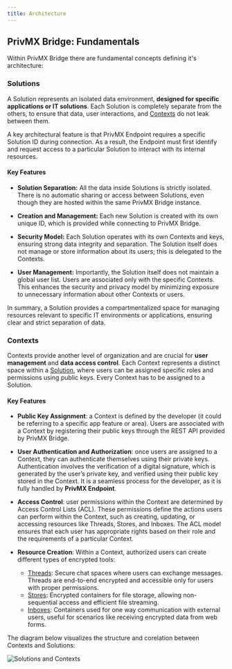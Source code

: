 ```yaml
---
title: Architecture
---
```

## PrivMX Bridge: Fundamentals
Within PrivMX Bridge there are fundamental concepts defining it's architecture:

### Solutions

A Solution represents an isolated data environment, **designed for specific applications or IT solutions**.
Each Solution is completely separate from the others, to ensure that data, user interactions, and [Contexts](#contexts) do not leak between them.

A key architectural feature is that PrivMX Endpoint requires a specific Solution ID during connection. As a result, the Endpoint must first identify and request access
to a particular Solution to interact with its internal resources.

#### Key Features

- **Solution Separation:** All the data inside Solutions is strictly isolated. There is no automatic sharing or access between Solutions, even though they are hosted within the same PrivMX Bridge instance.

- **Creation and Management:** Each new Solution is created with its own unique ID, which is provided while connecting to PrivMX Bridge.

- **Security Model:** Each Solution operates with its own Contexts and keys, ensuring strong data integrity and separation.
The Solution itself does not manage or store information about its users; this is delegated to the Contexts.

- **User Management:** Importantly, the Solution itself does not maintain a global user list.
Users are associated only with the specific Contexts. This enhances the security and privacy model by minimizing exposure to unnecessary information about other Contexts or users.

In summary, a Solution provides a compartmentalized space for managing resources relevant to specific IT environments or applications, ensuring clear and strict separation of data.

### Contexts

Contexts provide another level of organization and are crucial for **user management** and **data access control**.
Each Context represents a distinct space within a [Solution](#solutions), where users can be assigned specific roles and permissions using public keys. Every Context has to be assigned to a Solution.

#### Key Features

- **Public Key Assignment**: a Context is defined by the developer (it could be referring to a specific app feature or area).
Users are associated with a Context by registering their public keys through the REST API provided by PrivMX Bridge.

- **User Authentication and Authorization**: once users are assigned to a Context, they can authenticate themselves using their private keys.
Authentication involves the verification of a digital signature, which is generated by the user’s private key, and verified using their public key stored in the Context.
It is a seamless process for the developer, as it is fully handled by **PrivMX Endpoint**.

- **Access Control**: user permissions within the Context are determined by Access Control Lists (ACL).
These permissions define the actions users can perform within the Context, such as creating, updating, or accessing resources like Threads, Stores, and Inboxes.
The ACL model ensures that each user has appropriate rights based on their role and the requirements of a particular Context.

- **Resource Creation**: Within a Context, authorized users can create different types of encrypted tools:
    - [Threads](./threads/overview): Secure chat spaces where users can exchange messages. Threads are end-to-end encrypted and accessible only for users with proper permissions.
    - [Stores](./stores/overview): Encrypted containers for file storage, allowing non-sequential access and efficient file streaming.
    - [Inboxes](./inboxes/overview): Containers used for one way communication with external users, useful for scenarios like receiving encrypted data from web forms.

The diagram below visualizes the structure and corelation between Contexts and Solutions:

![Solutions and Contexts](/img/privmx-solution-context.png)
